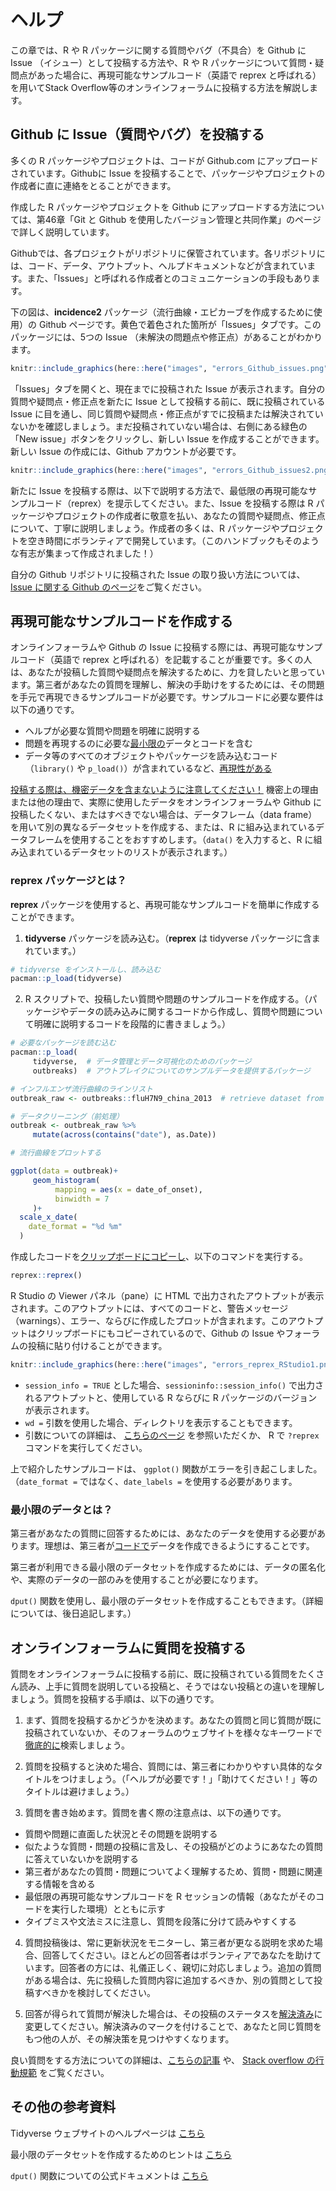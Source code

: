 # ヘルプ

この章では、R や R パッケージに関する質問やバグ（不具合）を Github に Issue （イシュー）として投稿する方法や、R や R パッケージについて質問・疑問点があった場合に、再現可能なサンプルコード（英語で reprex と呼ばれる）を用いてStack Overflow等のオンラインフォーラムに投稿する方法を解説します。

## Github に Issue（質問やバグ）を投稿する

多くの R パッケージやプロジェクトは、コードが Github.com にアップロードされています。Githubに Issue を投稿することで、パッケージやプロジェクトの作成者に直に連絡をとることができます。

作成した R パッケージやプロジェクトを Github にアップロードする方法については、第46章「Git と Github を使用したバージョン管理と共同作業」のページで詳しく説明しています。

Githubでは、各プロジェクトがリポジトリに保管されています。各リポジトリには、コード、データ、アウトプット、ヘルプドキュメントなどが含まれています。また、「Issues」と呼ばれる作成者とのコミュニケーションの手段もあります。

下の図は、**incidence2** パッケージ（流行曲線・エピカーブを作成するために使用）の Github ページです。黄色で着色された箇所が「Issues」タブです。このパッケージには、5つの Issue （未解決の問題点や修正点）があることがわかります。

```r
knitr::include_graphics(here::here("images", "errors_Github_issues.png"))
```

「Issues」タブを開くと、現在までに投稿された Issue が表示されます。自分の質問や疑問点・修正点を新たに Issue として投稿する前に、既に投稿されている Issue に目を通し、同じ質問や疑問点・修正点がすでに投稿または解決されていないかを確認しましょう。まだ投稿されていない場合は、右側にある緑色の「New issue」ボタンをクリックし、新しい Issue を作成することができます。新しい Issue の作成には、Github アカウントが必要です。

```r
knitr::include_graphics(here::here("images", "errors_Github_issues2.png"))
```

新たに Issue を投稿する際は、以下で説明する方法で、最低限の再現可能なサンプルコード（reprex）を提示してください。また、Issue を投稿する際は R パッケージやプロジェクトの作成者に敬意を払い、あなたの質問や疑問点、修正点について、丁寧に説明しましょう。作成者の多くは、R パッケージやプロジェクトを空き時間にボランティアで開発しています。（このハンドブックもそのような有志が集まって作成されました！）

自分の Github リポジトリに投稿された Issue の取り扱い方法については、 [Issue に関する Github のページ](https://docs.github.com/en/issues/tracking-your-work-with-issues/about-issues)をご覧ください。

## 再現可能なサンプルコードを作成する

オンラインフォーラムや Github の Issue に投稿する際には、再現可能なサンプルコード（英語で reprex と呼ばれる）を記載することが重要です。多くの人は、あなたが投稿した質問や疑問点を解決するために、力を貸したいと思っています。第三者があなたの質問を理解し、解決の手助けをするためには、その問題を手元で再現できるサンプルコードが必要です。サンプルコードに必要な要件は以下の通りです。

-   ヘルプが必要な質問や問題を明確に説明する\
-   問題を再現するのに必要な[最小限の]{.ul}データとコードを含む\
-   データ等のすべてのオブジェクトやパッケージを読み込むコード （`library()` や `p_load()`）が含まれているなど、[再現性がある]{.ul}

[投稿する際は、機密データを含まないように注意してください！]{.ul} 機密上の理由または他の理由で、実際に使用したデータをオンラインフォーラムや Github に投稿したくない、またはすべきでない場合は、データフレーム（data frame）を用いて別の異なるデータセットを作成する、または、R に組み込まれているデータフレームを使用することをおすすめします。（`data()` を入力すると、R に組み込まれているデータセットのリストが表示されます。）

### **reprex** パッケージとは？ {.unnumbered}

**reprex** パッケージを使用すると、再現可能なサンプルコードを簡単に作成することができます。

1)  **tidyverse** パッケージを読み込む。（**reprex** は tidyverse パッケージに含まれています。）

```r
# tidyverse をインストールし、読み込む
pacman::p_load(tidyverse)
```

2)  R スクリプトで、投稿したい質問や問題のサンプルコードを作成する。（パッケージやデータの読み込みに関するコードから作成し、質問や問題について明確に説明するコードを段階的に書きましょう。）

```r
# 必要なパッケージを読む込む
pacman::p_load(
     tidyverse,  # データ管理とデータ可視化のためのパッケージ
     outbreaks)  # アウトブレイクについてのサンプルデータを提供するパッケージ

# インフルエンザ流行曲線のラインリスト
outbreak_raw <- outbreaks::fluH7N9_china_2013  # retrieve dataset from outbreaks package

# データクリーニング（前処理）
outbreak <- outbreak_raw %>% 
     mutate(across(contains("date"), as.Date))

# 流行曲線をプロットする

ggplot(data = outbreak)+
     geom_histogram(
          mapping = aes(x = date_of_onset),
          binwidth = 7
     )+
  scale_x_date(
    date_format = "%d %m"
  )

```

作成したコードを[クリップボードにコピーし]{.ul}、以下のコマンドを実行する。

```r
reprex::reprex()
```

R Studio の Viewer パネル（pane）に HTML で出力されたアウトプットが表示されます。このアウトプットには、すべてのコードと、警告メッセージ（warnings）、エラー、ならびに作成したプロットが含まれます。このアウトプットはクリップボードにもコピーされているので、Github の Issue やフォーラムの投稿に貼り付けることができます。

```r
knitr::include_graphics(here::here("images", "errors_reprex_RStudio1.png"))
```

-   `session_info = TRUE` とした場合、`sessioninfo::session_info()` で出力されるアウトプットと、使用している R ならびに R パッケージのバージョンが表示されます。\
-   `wd =` 引数を使用した場合、ディレクトリを表示することもできます。\
-   引数についての詳細は、 [こちらのページ]() を参照いただくか、 R で `?reprex` コマンドを実行してください。

上で紹介したサンプルコードは、 `ggplot()` 関数がエラーを引き起こしました。（`date_format =` ではなく、`date_labels =` を使用する必要があります。

### 最小限のデータとは？ {.unnumbered}

第三者があなたの質問に回答するためには、あなたのデータを使用する必要があります。理想は、第三者が[コードで]{.ul}データを作成できるようにすることです。

第三者が利用できる最小限のデータセットを作成するためには、データの匿名化や、実際のデータの一部のみを使用することが必要になります。

`dput()` 関数を使用し、最小限のデータセットを作成することもできます。（詳細については、後日追記します。）

## オンラインフォーラムに質問を投稿する

質問をオンラインフォーラムに投稿する前に、既に投稿されている質問をたくさん読み、上手に質問を説明している投稿と、そうではない投稿との違いを理解しましょう。質問を投稿する手順は、以下の通りです。

1)  まず、質問を投稿するかどうかを決めます。あなたの質問と同じ質問が既に投稿されていないか、そのフォーラムのウェブサイトを様々なキーワードで[徹底的に]{.ul}検索しましょう。

2)  質問を投稿すると決めた場合、質問には、第三者にわかりやすい具体的なタイトルをつけましょう。（「ヘルプが必要です！」「助けてください！」等のタイトルは避けましょう。）

3)  質問を書き始めます。質問を書く際の注意点は、以下の通りです。

-   質問や問題に直面した状況とその問題を説明する\
-   似たような質問・問題の投稿に言及し、その投稿がどのようにあなたの質問に答えていないかを説明する\
-   第三者があなたの質問・問題についてよく理解するため、質問・問題に関連する情報を含める\
-   最低限の再現可能なサンプルコードを R セッションの情報（あなたがそのコードを実行した環境）とともに示す\
-   タイプミスや文法ミスに注意し、質問を段落に分けて読みやすくする

4)  質問投稿後は、常に更新状況をモニターし、第三者が更なる説明を求めた場合、回答してください。ほとんどの回答者はボランティアであなたを助けています。回答者の方には、礼儀正しく、親切に対応しましょう。追加の質問がある場合は、先に投稿した質問内容に追加するべきか、別の質問として投稿すべきかを検討してください。

5)  回答が得られて質問が解決した場合は、その投稿のステータスを[解決済み]{.ul}に変更してください。解決済みのマークを付けることで、あなたと同じ質問をもつ他の人が、その解決策を見つけやすくなります。

良い質問をする方法についての詳細は、[こちらの記事](https://stackoverflow.com/help/how-to-ask) や、 [Stack overflow の行動規範](https://stackoverflow.com/conduct) をご覧ください。

<!-- ======================================================= -->

## その他の参考資料

Tidyverse ウェブサイトのヘルプページは [こちら](https://www.tidyverse.org/help/#:~:text=When%20you%20want%20to%20make,to%20load%20the%20reprex%20package.&text=Enter%20reprex()%20in%20the,preview%20of%20your%20rendered%20reprex.)

最小限のデータセットを作成するためのヒントは [こちら](https://xiangxing98.github.io/R_Learning/R_Reproducible.nb.html#producing-a-minimal-dataset)

`dput()` 関数についての公式ドキュメントは [こちら](https://www.rdocumentation.org/packages/base/versions/3.6.2/topics/dput)
